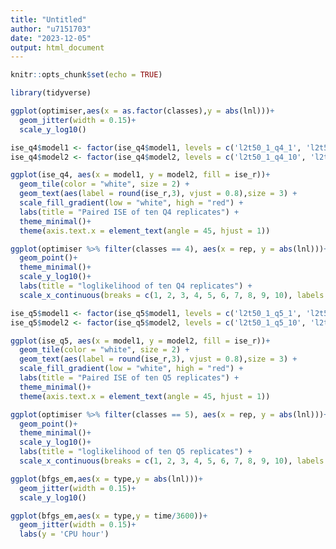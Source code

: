 ```yaml
---
title: "Untitled"
author: "u7151703"
date: "2023-12-05"
output: html_document
---
```


```r
knitr::opts_chunk$set(echo = TRUE)
```


```r
library(tidyverse)
```


```r
ggplot(optimiser,aes(x = as.factor(classes),y = abs(lnl)))+
  geom_jitter(width = 0.15)+
  scale_y_log10()
```

```r
ise_q4$model1 <- factor(ise_q4$model1, levels = c('l2t50_1_q4_1', 'l2t50_1_q4_2', 'l2t50_1_q4_3', 'l2t50_1_q4_4', 'l2t50_1_q4_5', 'l2t50_1_q4_6', 'l2t50_1_q4_7', 'l2t50_1_q4_8', 'l2t50_1_q4_9', 'l2t50_1_q4_10'))
ise_q4$model2 <- factor(ise_q4$model2, levels = c('l2t50_1_q4_10', 'l2t50_1_q4_9', 'l2t50_1_q4_8', 'l2t50_1_q4_7', 'l2t50_1_q4_6', 'l2t50_1_q4_5', 'l2t50_1_q4_4', 'l2t50_1_q4_3', 'l2t50_1_q4_2', 'l2t50_1_q4_1'))

ggplot(ise_q4, aes(x = model1, y = model2, fill = ise_r))+
  geom_tile(color = "white", size = 2) +
  geom_text(aes(label = round(ise_r,3), vjust = 0.8),size = 3) + 
  scale_fill_gradient(low = "white", high = "red") +
  labs(title = "Paired ISE of ten Q4 replicates") +
  theme_minimal()+
  theme(axis.text.x = element_text(angle = 45, hjust = 1))
```

```r
ggplot(optimiser %>% filter(classes == 4), aes(x = rep, y = abs(lnl)))+
  geom_point()+
  theme_minimal()+
  scale_y_log10()+
  labs(title = "loglikelihood of ten Q4 replicates") +
  scale_x_continuous(breaks = c(1, 2, 3, 4, 5, 6, 7, 8, 9, 10), labels = c(1, 2, 3, 4, 5, 6, 7, 8, 9, 10))
```

```r
ise_q5$model1 <- factor(ise_q5$model1, levels = c('l2t50_1_q5_1', 'l2t50_1_q5_2', 'l2t50_1_q5_3', 'l2t50_1_q5_4', 'l2t50_1_q5_5', 'l2t50_1_q5_6', 'l2t50_1_q5_7', 'l2t50_1_q5_8', 'l2t50_1_q5_9', 'l2t50_1_q5_10'))
ise_q5$model2 <- factor(ise_q5$model2, levels = c('l2t50_1_q5_10', 'l2t50_1_q5_9', 'l2t50_1_q5_8', 'l2t50_1_q5_7', 'l2t50_1_q5_6', 'l2t50_1_q5_5', 'l2t50_1_q5_4', 'l2t50_1_q5_3', 'l2t50_1_q5_2', 'l2t50_1_q5_1'))

ggplot(ise_q5, aes(x = model1, y = model2, fill = ise_r))+
  geom_tile(color = "white", size = 2) +
  geom_text(aes(label = round(ise_r,3), vjust = 0.8),size = 3) + 
  scale_fill_gradient(low = "white", high = "red") +
  labs(title = "Paired ISE of ten Q5 replicates") +
  theme_minimal()+
  theme(axis.text.x = element_text(angle = 45, hjust = 1))
```

```r
ggplot(optimiser %>% filter(classes == 5), aes(x = rep, y = abs(lnl)))+
  geom_point()+
  theme_minimal()+
  scale_y_log10()+
  labs(title = "loglikelihood of ten Q5 replicates") +
  scale_x_continuous(breaks = c(1, 2, 3, 4, 5, 6, 7, 8, 9, 10), labels = c(1, 2, 3, 4, 5, 6, 7, 8, 9, 10))
```

```r
ggplot(bfgs_em,aes(x = type,y = abs(lnl)))+
  geom_jitter(width = 0.15)+
  scale_y_log10()
```

```r
ggplot(bfgs_em,aes(x = type,y = time/3600))+
  geom_jitter(width = 0.15)+
  labs(y = 'CPU hour')
```

